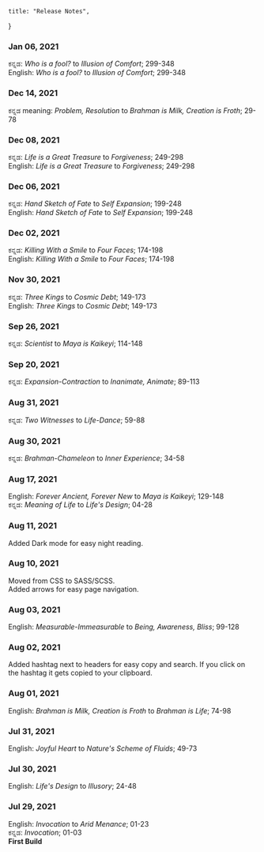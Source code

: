     title: "Release Notes",
}

### Jan 06, 2021
ಕನ್ನಡ: *Who is a fool?* to *Illusion of Comfort*; 299-348  
English: *Who is a fool?* to *Illusion of Comfort*; 299-348

### Dec 14, 2021
ಕನ್ನಡ meaning: *Problem, Resolution* to *Brahman is Milk, Creation is Froth*; 29-78

### Dec 08, 2021
ಕನ್ನಡ: *Life is a Great Treasure* to *Forgiveness*; 249-298  
English: *Life is a Great Treasure* to *Forgiveness*; 249-298

### Dec 06, 2021
ಕನ್ನಡ: *Hand Sketch of Fate* to *Self Expansion*; 199-248  
English: *Hand Sketch of Fate* to *Self Expansion*; 199-248

### Dec 02, 2021
ಕನ್ನಡ: *Killing With a Smile* to *Four Faces*; 174-198  
English: *Killing With a Smile* to *Four Faces*; 174-198

### Nov 30, 2021
ಕನ್ನಡ: *Three Kings* to *Cosmic Debt*; 149-173  
English: *Three Kings* to *Cosmic Debt*; 149-173

### Sep 26, 2021
ಕನ್ನಡ: *Scientist* to *Maya is Kaikeyi*; 114-148

### Sep 20, 2021
ಕನ್ನಡ: *Expansion-Contraction* to *Inanimate, Animate*; 89-113

### Aug 31, 2021
ಕನ್ನಡ: *Two Witnesses* to *Life-Dance*; 59-88

### Aug 30, 2021
ಕನ್ನಡ: *Brahman-Chameleon* to *Inner Experience*; 34-58

### Aug 17, 2021
English: *Forever Ancient, Forever New* to *Maya is Kaikeyi*; 129-148  
ಕನ್ನಡ: *Meaning of Life* to *Life's Design*; 04-28

### Aug 11, 2021
Added Dark mode for easy night reading.

### Aug 10, 2021
Moved from CSS to SASS/SCSS.   
Added arrows for easy page navigation. 

### Aug 03, 2021
English: *Measurable-Immeasurable* to *Being, Awareness, Bliss*; 99-128

### Aug 02, 2021
Added hashtag next to headers for easy copy and search. If you click on the hashtag it gets copied to your clipboard.

### Aug 01, 2021
English: *Brahman is Milk, Creation is Froth* to *Brahman is Life*; 74-98

### Jul 31, 2021
English: *Joyful Heart* to *Nature's Scheme of Fluids*; 49-73

### Jul 30, 2021
English: *Life's Design* to *Illusory*; 24-48

### Jul 29, 2021
English: *Invocation* to *Arid Menance*; 01-23  
ಕನ್ನಡ: *Invocation*; 01-03  
**First Build**